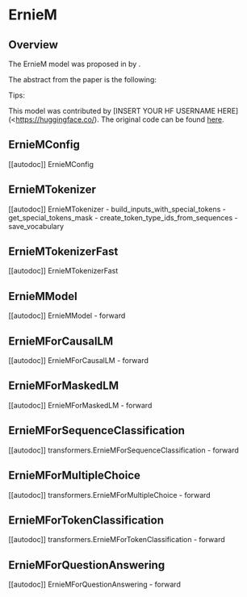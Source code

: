 <!--Copyright 2022 The HuggingFace Team. All rights reserved.

Licensed under the Apache License, Version 2.0 (the "License"); you may not use this file except in compliance with
the License. You may obtain a copy of the License at

http://www.apache.org/licenses/LICENSE-2.0

Unless required by applicable law or agreed to in writing, software distributed under the License is distributed on
an "AS IS" BASIS, WITHOUT WARRANTIES OR CONDITIONS OF ANY KIND, either express or implied. See the License for the
specific language governing permissions and limitations under the License.
-->

# ErnieM

## Overview

The ErnieM model was proposed in [<INSERT PAPER NAME HERE>](<INSERT PAPER LINK HERE>)  by <INSERT AUTHORS HERE>. <INSERT SHORT SUMMARY HERE>

The abstract from the paper is the following:

*<INSERT PAPER ABSTRACT HERE>*

Tips:

<INSERT TIPS ABOUT MODEL HERE>

This model was contributed by [INSERT YOUR HF USERNAME HERE](<https://huggingface.co/<INSERT YOUR HF USERNAME HERE>). The original code can be found [here](<INSERT LINK TO GITHUB REPO HERE>).

## ErnieMConfig

[[autodoc]] ErnieMConfig


## ErnieMTokenizer

[[autodoc]] ErnieMTokenizer
    - build_inputs_with_special_tokens
    - get_special_tokens_mask
    - create_token_type_ids_from_sequences
    - save_vocabulary


## ErnieMTokenizerFast

[[autodoc]] ErnieMTokenizerFast


## ErnieMModel

[[autodoc]] ErnieMModel
    - forward


## ErnieMForCausalLM

[[autodoc]] ErnieMForCausalLM
    - forward


## ErnieMForMaskedLM

[[autodoc]] ErnieMForMaskedLM
    - forward


## ErnieMForSequenceClassification

[[autodoc]] transformers.ErnieMForSequenceClassification
    - forward

## ErnieMForMultipleChoice

[[autodoc]] transformers.ErnieMForMultipleChoice
    - forward


## ErnieMForTokenClassification

[[autodoc]] transformers.ErnieMForTokenClassification
    - forward


## ErnieMForQuestionAnswering

[[autodoc]] ErnieMForQuestionAnswering
    - forward